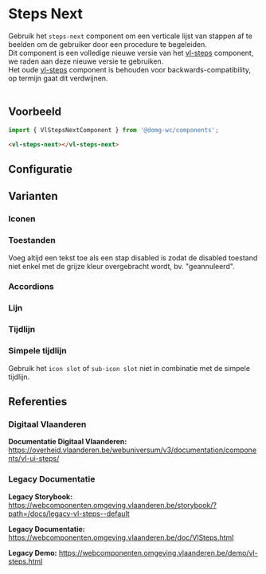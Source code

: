 
# Steps Next

Gebruik het `steps-next` component om een verticale lijst van stappen af te beelden om de gebruiker door een procedure te begeleiden.<br/>
Dit component is een volledige nieuwe versie van het [vl-steps](?path=/docs/components-steps--steps-default) component, we raden aan deze nieuwe versie te gebruiken.<br />
Het oude [vl-steps](?path=/docs/components-steps--steps-default) component is behouden voor backwards-compatibility, op termijn gaat dit verdwijnen.<br/><br/>

## Voorbeeld

```js
import { VlStepsNextComponent } from '@domg-wc/components';
```

```html
<vl-steps-next></vl-steps-next>
```

<DocsStory id="components-steps-next--steps-default" />

## Configuratie

<ArgsTable story={PRIMARY_STORY} />

## Varianten

### Iconen

<DocsStory id="components-steps-next--steps-icons" />

### Toestanden

Voeg altijd een tekst toe als een stap disabled is zodat de disabled toestand niet enkel met de grijze kleur overgebracht wordt, bv. "geannuleerd".

<DocsStory id="components-steps-next--steps-states" />

### Accordions

<DocsStory id="components-steps-next--steps-accordions" />

### Lijn

<DocsStory id="components-steps-next--steps-line" />

### Tijdlijn

<DocsStory id="components-steps-next--steps-timeline" />

### Simpele tijdlijn

Gebruik het `icon slot` of `sub-icon slot` niet in combinatie met de simpele tijdlijn.

<DocsStory id="components-steps-next--steps-simple-timeline" />

## Referenties

### Digitaal Vlaanderen

**Documentatie Digitaal Vlaanderen:** https://overheid.vlaanderen.be/webuniversum/v3/documentation/components/vl-ui-steps/

### Legacy Documentatie

**Legacy Storybook:** https://webcomponenten.omgeving.vlaanderen.be/storybook/?path=/docs/legacy-vl-steps--default

**Legacy Documentatie:** https://webcomponenten.omgeving.vlaanderen.be/doc/VlSteps.html

**Legacy Demo:** https://webcomponenten.omgeving.vlaanderen.be/demo/vl-steps.html
